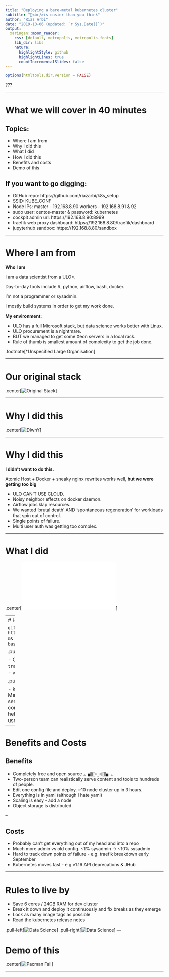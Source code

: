 ```yaml
---
title: "Deploying a bare-metal kubernetes cluster"
subtitle: "🤖<br/>is easier than you think"
author: "Riaz Arbi"
date: "2019-10-06 (updated: `r Sys.Date()`)"
output:
  xaringan::moon_reader:
    css: [default, metropolis, metropolis-fonts]
    lib_dir: libs
    nature:
      highlightStyle: github
      highlightLines: true
      countIncrementalSlides: false
---
```


```r
options(htmltools.dir.version = FALSE)
```

???

---

# What we will cover in 40 minutes

## Topics:

* Where I am from
* Why I did this
* What I did
* How I did this
* Benefits and costs
* Demo of this

## If you want to go digging:

* GitHub repo: https://github.com/riazarbi/k8s_setup
* SSID: KUBE_CONF  
* Node IPs: master - 192.168.8.90 workers - 192.168.8.91 & 92   
* sudo user: centos-master  & password: kubernetes   
* cockpit admin url: https://192.168.8.90:8999  
* traefik web proxy dashboard: https://192.168.8.80/traefik/dashboard  
* jupyterhub sandbox: https://192.168.8.80/sandbox 

---

# Where I am from

**Who I am**

I am a data scientist from a ULO*.

Day-to-day tools include R, python, airflow, bash, docker.

I'm not a programmer or sysadmin.

I mostly build systems in order to get my work done.


**My environment:** 

- ULO has a full Microsoft stack, but data science works better with Linux.
- ULO procurement is a nightmare.
- BUT we managed to get some Xeon servers in a local rack.
- Rule of thumb is smallest amount of complexity to get the job done.

.footnote[*Unspecified Large Organisation]

---

# Our original stack

.center[![Original Stack](7.png)]

---

# Why I did this

.center[![DIwhY](k8s-alone-smaller.gif)]

---

# Why I did this

**I didn't want to do this.**

Atomic Host + Docker + sneaky nginx rewrites works well, **but we were getting too big**

- ULO CAN'T USE CLOUD.
- Noisy neighbor effects on docker daemon.
- Airflow jobs klap resources.
- We wanted 'brutal death' AND 'spontaneous regeneration' for workloads that spin out of control.
- Single points of failure.
- Multi user auth was getting too complex.

---

# What I did

.center[![Kubernetes Architecture](kubernetes-architecture.pdf)]

---
# How I did this

`git clone https://github.com/riazarbi/k8s_setup && cd k8s_setup`  
`nano set_variables.sh`  
`bash kubernetes-deploy.sh`

.pull-left[## Ingredients

- CentOS
- `kubeadm`
- `helm`
- `metallb`
- `traefik`
- `jupyterhub`
- `rstudio`
- `nginx`
- `velero`
- `minio`
- wrap it in `bash` !!!
]

.pull-right[## Gotchas

- k8s expects a load balancer -> use MetalLB
- k8s expects block storage service -> use NFS Client Provisioner 
- corporate proxy pain -> yum, docker, helm
- no control over subdomains -> use traefik pathprefix rewites
]

---

# Benefits and Costs

## Benefits

- Completely free and open source   `☁ ▅▒░☼‿☼░▒▅ ☁`
- Two-person team can realistically serve content and tools to hundreds of people.
- Edit one config file and deploy. ~10 node cluster up in 3 hours.
- Everything is in yaml (although I hate yaml)
- Scaling is easy - add a node
- Object storage is distributed.

--

## Costs 

- Probably can't get everything out of my head and into a repo
- Much more admin vs old config. ~1% sysadmin -> ~10% sysadmin
- Hard to track down points of failure - e.g. traefik breakdown early September
- Kubernetes moves fast - e.g v1.16 API deprecations & JHub

---

# Rules to live by

- Save 6 cores / 24GB RAM for dev cluster
- Break it down and deploy it continuously and fix breaks as they emerge
- Lock as many image tags as possible
- Read the kubernetes release notes

.pull-left[![Data Science](programmer_slacking_off.jpg)]
.pull-right[![Data Science](data_scientist_slacking_off.png)]
---

# Demo of this

.center[![Pacman Fail](pacman_fail.gif)]

---

